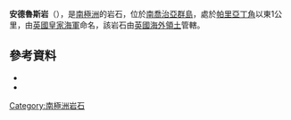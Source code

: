 {{coord|54|4|S|38|0|W|source:GNIS|display=title}}

'''安德魯斯岩'''（{{lang-en|Andrews Rocks}}），是[[南極洲|南極洲]]的岩石，位於[[南喬治亞群島|南喬治亞群島]]，處於[[帕里亞丁角|帕里亞丁角]]以東1公里，由[[英國皇家海軍|英國皇家海軍]]命名，該岩石由[[英國海外領土|英國海外領土]]管轄。

==參考資料==
*{{cite gnis | type = antarid | id = 442| name = Andrews Rocks| accessdate = 2011-05-11}}
*{{usgs-gazetteer|id=442}}

{{Antarctica-geo-stub}}
[[Category:南極洲岩石|Category:南極洲岩石]]